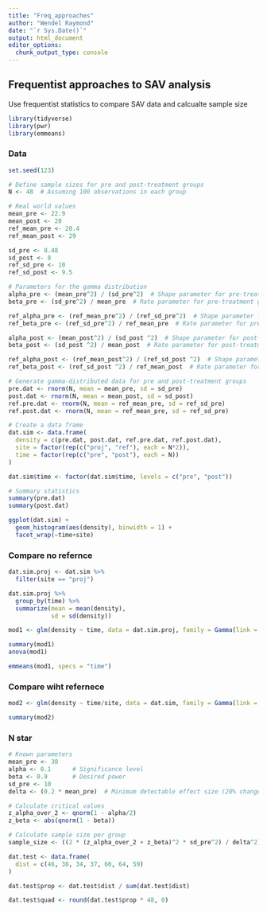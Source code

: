 ```yaml
---
title: "Freq_approaches"
author: "Wendel Raymond"
date: "`r Sys.Date()`"
output: html_document
editor_options: 
  chunk_output_type: console
---
```

## Frequentist approaches to SAV analysis
Use frequentist statistics to compare SAV data and calcualte sample size

```r
library(tidyverse)
library(pwr)
library(emmeans)
```

### Data

```r
set.seed(123)

# Define sample sizes for pre and post-treatment groups
N <- 48  # Assuming 100 observations in each group

# Real world values
mean_pre <- 22.9
mean_post <- 20
ref_mean_pre <- 28.4
ref_mean_post <- 29

sd_pre <- 8.48
sd_post <- 8
ref_sd_pre <- 10
ref_sd_post <- 9.5

# Parameters for the gamma distribution
alpha_pre <- (mean_pre^2) / (sd_pre^2)  # Shape parameter for pre-treatment group
beta_pre <- (sd_pre^2) / mean_pre  # Rate parameter for pre-treatment group

ref_alpha_pre <- (ref_mean_pre^2) / (ref_sd_pre^2)  # Shape parameter for pre-treatment group
ref_beta_pre <- (ref_sd_pre^2) / ref_mean_pre  # Rate parameter for pre-treatment group

alpha_post <- (mean_post^2) / (sd_post ^2)  # Shape parameter for post-treatment group
beta_post <- (sd_post ^2) / mean_post  # Rate parameter for post-treatment group

ref_alpha_post <- (ref_mean_post^2) / (ref_sd_post ^2)  # Shape parameter for post-treatment group
ref_beta_post <- (ref_sd_post ^2) / ref_mean_post  # Rate parameter for post-treatment group

# Generate gamma-distributed data for pre and post-treatment groups
pre.dat <- rnorm(N, mean = mean_pre, sd = sd_pre)
post.dat <- rnorm(N, mean = mean_post, sd = sd_post)
ref.pre.dat <- rnorm(N, mean = ref_mean_pre, sd = ref_sd_pre)
ref.post.dat <- rnorm(N, mean = ref_mean_pre, sd = ref_sd_pre)

# Create a data frame
dat.sim <- data.frame(
  density = c(pre.dat, post.dat, ref.pre.dat, ref.post.dat),
  site = factor(rep(c("proj", "ref"), each = N*2)),
  time = factor(rep(c("pre", "post"), each = N))
)

dat.sim$time <- factor(dat.sim$time, levels = c("pre", "post"))

# Summary statistics
summary(pre.dat)
summary(post.dat)

ggplot(dat.sim) +
  geom_histogram(aes(density), binwidth = 1) +
  facet_wrap(~time+site)
```

### Compare no refernce 
```r
dat.sim.proj <- dat.sim %>% 
  filter(site == "proj")

dat.sim.proj %>% 
  group_by(time) %>% 
  summarize(mean = mean(density),
            sd = sd(density))

mod1 <- glm(density ~ time, data = dat.sim.proj, family = Gamma(link = "log"))

summary(mod1)
anova(mod1)

emmeans(mod1, specs = "time")
```

### Compare wiht refernece
```r
mod2 <- glm(density ~ time/site, data = dat.sim, family = Gamma(link = "log"))

summary(mod2)
```


### N star
```r
# Known parameters
mean_pre <- 30
alpha <- 0.1      # Significance level
beta <- 0.9       # Desired power
sd_pre <- 10
delta <- (0.2 * mean_pre)  # Minimum detectable effect size (20% change)

# Calculate critical values
z_alpha_over_2 <- qnorm(1 - alpha/2)
z_beta <- abs(qnorm(1 - beta))

# Calculate sample size per group
sample_size <- ((2 * (z_alpha_over_2 + z_beta)^2 * sd_pre^2) / delta^2)
```

```r
dat.test <- data.frame(
  dist = c(46, 38, 34, 37, 60, 64, 59)
)

dat.test$prop <- dat.test$dist / sum(dat.test$dist)

dat.test$quad <- round(dat.test$prop * 48, 0)
```

